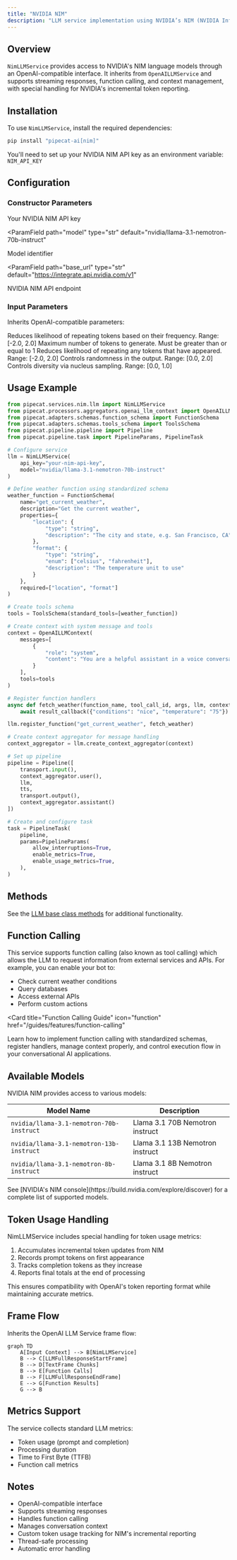 ```yaml
---
title: "NVIDIA NIM"
description: "LLM service implementation using NVIDIA’s NIM (NVIDIA Inference Microservice) API with OpenAI-compatible interface"
---
```


## Overview

`NimLLMService` provides access to NVIDIA's NIM language models through an OpenAI-compatible interface. It inherits from `OpenAILLMService` and supports streaming responses, function calling, and context management, with special handling for NVIDIA's incremental token reporting.

## Installation

To use `NimLLMService`, install the required dependencies:

```bash
pip install "pipecat-ai[nim]"
```

You'll need to set up your NVIDIA NIM API key as an environment variable: `NIM_API_KEY`

## Configuration

### Constructor Parameters

<ParamField path="api_key" type="str" required>
  Your NVIDIA NIM API key
</ParamField>

<ParamField
  path="model"
  type="str"
  default="nvidia/llama-3.1-nemotron-70b-instruct"
>
  Model identifier
</ParamField>

<ParamField
  path="base_url"
  type="str"
  default="https://integrate.api.nvidia.com/v1"
>
  NVIDIA NIM API endpoint
</ParamField>

### Input Parameters

Inherits OpenAI-compatible parameters:

<ParamField path="frequency_penalty" type="Optional[float]">
  Reduces likelihood of repeating tokens based on their frequency. Range: [-2.0,
  2.0]
</ParamField>

<ParamField path="max_tokens" type="Optional[int]">
  Maximum number of tokens to generate. Must be greater than or equal to 1
</ParamField>

<ParamField path="presence_penalty" type="Optional[float]">
  Reduces likelihood of repeating any tokens that have appeared. Range: [-2.0,
  2.0]
</ParamField>

<ParamField path="temperature" type="Optional[float]">
  Controls randomness in the output. Range: [0.0, 2.0]
</ParamField>

<ParamField path="top_p" type="Optional[float]">
  Controls diversity via nucleus sampling. Range: [0.0, 1.0]
</ParamField>

## Usage Example

```python
from pipecat.services.nim.llm import NimLLMService
from pipecat.processors.aggregators.openai_llm_context import OpenAILLMContext
from pipecat.adapters.schemas.function_schema import FunctionSchema
from pipecat.adapters.schemas.tools_schema import ToolsSchema
from pipecat.pipeline.pipeline import Pipeline
from pipecat.pipeline.task import PipelineParams, PipelineTask

# Configure service
llm = NimLLMService(
    api_key="your-nim-api-key",
    model="nvidia/llama-3.1-nemotron-70b-instruct"
)

# Define weather function using standardized schema
weather_function = FunctionSchema(
    name="get_current_weather",
    description="Get the current weather",
    properties={
        "location": {
            "type": "string",
            "description": "The city and state, e.g. San Francisco, CA"
        },
        "format": {
            "type": "string",
            "enum": ["celsius", "fahrenheit"],
            "description": "The temperature unit to use"
        }
    },
    required=["location", "format"]
)

# Create tools schema
tools = ToolsSchema(standard_tools=[weather_function])

# Create context with system message and tools
context = OpenAILLMContext(
    messages=[
        {
            "role": "system",
            "content": "You are a helpful assistant in a voice conversation. Keep responses concise."
        }
    ],
    tools=tools
)

# Register function handlers
async def fetch_weather(function_name, tool_call_id, args, llm, context, result_callback):
    await result_callback({"conditions": "nice", "temperature": "75"})

llm.register_function("get_current_weather", fetch_weather)

# Create context aggregator for message handling
context_aggregator = llm.create_context_aggregator(context)

# Set up pipeline
pipeline = Pipeline([
    transport.input(),
    context_aggregator.user(),
    llm,
    tts,
    transport.output(),
    context_aggregator.assistant()
])

# Create and configure task
task = PipelineTask(
    pipeline,
    params=PipelineParams(
        allow_interruptions=True,
        enable_metrics=True,
        enable_usage_metrics=True,
    ),
)
```

## Methods

See the [LLM base class methods](/server/base-classes/llm#methods) for additional functionality.

## Function Calling

This service supports function calling (also known as tool calling) which allows the LLM to request information from external services and APIs. For example, you can enable your bot to:

- Check current weather conditions
- Query databases
- Access external APIs
- Perform custom actions

<Card
  title="Function Calling Guide"
  icon="function"
  href="/guides/features/function-calling"
>
  Learn how to implement function calling with standardized schemas, register
  handlers, manage context properly, and control execution flow in your
  conversational AI applications.
</Card>

## Available Models

NVIDIA NIM provides access to various models:

| Model Name                               | Description                     |
| ---------------------------------------- | ------------------------------- |
| `nvidia/llama-3.1-nemotron-70b-instruct` | Llama 3.1 70B Nemotron instruct |
| `nvidia/llama-3.1-nemotron-13b-instruct` | Llama 3.1 13B Nemotron instruct |
| `nvidia/llama-3.1-nemotron-8b-instruct`  | Llama 3.1 8B Nemotron instruct  |

<Note>
  See [NVIDIA's NIM console](https://build.nvidia.com/explore/discover) for a
  complete list of supported models.
</Note>

## Token Usage Handling

NimLLMService includes special handling for token usage metrics:

1. Accumulates incremental token updates from NIM
2. Records prompt tokens on first appearance
3. Tracks completion tokens as they increase
4. Reports final totals at the end of processing

This ensures compatibility with OpenAI's token reporting format while maintaining accurate metrics.

## Frame Flow

Inherits the OpenAI LLM Service frame flow:

```mermaid
graph TD
    A[Input Context] --> B[NimLLMService]
    B --> C[LLMFullResponseStartFrame]
    B --> D[TextFrame Chunks]
    B --> E[Function Calls]
    B --> F[LLMFullResponseEndFrame]
    E --> G[Function Results]
    G --> B
```

## Metrics Support

The service collects standard LLM metrics:

- Token usage (prompt and completion)
- Processing duration
- Time to First Byte (TTFB)
- Function call metrics

## Notes

- OpenAI-compatible interface
- Supports streaming responses
- Handles function calling
- Manages conversation context
- Custom token usage tracking for NIM's incremental reporting
- Thread-safe processing
- Automatic error handling
